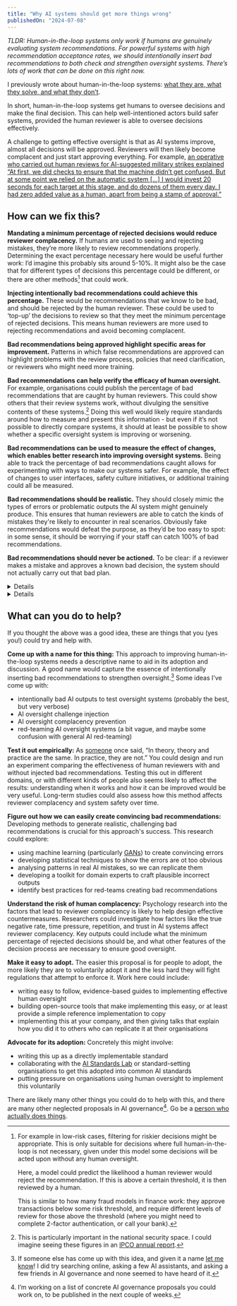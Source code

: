 ```yaml
---
title: "Why AI systems should get more things wrong"
publishedOn: "2024-07-08"
---
```



_TLDR: Human-in-the-loop systems only work if humans are genuinely evaluating system recommendations. For powerful systems with high recommendation acceptance rates, we should intentionally insert bad recommendations to both check and strengthen oversight systems. There’s lots of work that can be done on this right now._

I previously wrote about human-in-the-loop systems: [what they are, what they solve, and what they don’t](../hitl-intro/).

In short, human-in-the-loop systems get humans to oversee decisions and make the final decision. This can help well-intentioned actors build safer systems, provided the human reviewer is able to oversee decisions effectively.

A challenge to getting effective oversight is that as AI systems improve, almost all decisions will be approved. Reviewers will then likely become complacent and just start approving everything. For example, [an operative who carried out human reviews for AI-suggested military strikes explained “At first, we did checks to ensure that the machine didn’t get confused. But at some point we relied on the automatic system [...] I would invest 20 seconds for each target at this stage, and do dozens of them every day. I had zero added value as a human, apart from being a stamp of approval.”](https://www.972mag.com/lavender-ai-israeli-army-gaza/)


## How can we fix this?

**Mandating a minimum percentage of rejected decisions would reduce reviewer complacency.** If humans are used to seeing and rejecting mistakes, they’re more likely to review recommendations properly. Determining the exact percentage necessary here would be useful further work: I’d imagine this probably sits around 5-10%. It might also be the case that for different types of decisions this percentage could be different, or there are other methods[^1] that could work.

**Injecting intentionally bad recommendations could achieve this percentage.** These would be recommendations that we know to be bad, and should be rejected by the human reviewer. These could be used to ‘top-up’ the decisions to review so that they meet the minimum percentage of rejected decisions. This means human reviewers are more used to rejecting recommendations and avoid becoming complacent.

**Bad recommendations being approved highlight specific areas for improvement.** Patterns in which false recommendations are approved can highlight problems with the review process, policies that need clarification, or reviewers who might need more training.

**Bad recommendations can help verify the efficacy of human oversight.** For example, organisations could publish the percentage of bad recommendations that are caught by human reviewers. This could show others that their review systems work, without divulging the sensitive contents of these systems.[^2] Doing this well would likely require standards around how to measure and present this information - but even if it’s not possible to directly compare systems, it should at least be possible to show whether a specific oversight system is improving or worsening.

**Bad recommendations can be used to measure the effect of changes, which enables better research into improving oversight systems.** Being able to track the percentage of bad recommendations caught allows for experimenting with ways to make our systems safer. For example, the effect of changes to user interfaces, safety culture initiatives, or additional training could all be measured.

**Bad recommendations should be realistic.** They should closely mimic the types of errors or problematic outputs the AI system might genuinely produce. This ensures that human reviewers are able to catch the kinds of mistakes they're likely to encounter in real scenarios. Obviously fake recommendations would defeat the purpose, as they’d be too easy to spot: in some sense, it should be worrying if your staff can catch 100% of bad recommendations.

**Bad recommendations should never be actioned.** To be clear: if a reviewer makes a mistake and approves a known bad decision, the system should not actually carry out that bad plan.

<Details title="Won’t this create a bunch of extra work">
This is an objection I’ve heard to this idea. There are usually two scenarios:

The case where oversight is being done well: Once deployed it will be 5-10% extra work for the reviewers (and less if there are more true rejections). This is a small price to pay to be able to continuously improve the oversight measures, and verify and demonstrate the effectiveness of your oversight system. There is also some work to develop such systems, for example to update the software to generate and inject these bad examples. Making this easy is valuable future work.

The case where oversight is being done poorly: this would require significant effort to improve the system such that the human review was effective. In this case, that is kind of the point. Once improved, we’re back to the case where oversight is being done well.

One neat thing is that it’s difficult for organisations to object to this proposal on the grounds of it creating work above the % of cases injected - because presumably that means their existing human oversight systems are just not good.
</Details>

<Details title="Won’t this be stressful for the operatives">
Having a system that is in some sense testing operatives might add a little stress to their jobs.

However, some stress about getting important things wrong is appropriate. Operatives probably _should_ worry that they might be bombing innocent people, and try very hard to avoid this. If the worry of being called out by the system is greater than this then maybe something has gone wrong.

Additionally, how stressful this is highly dependent on how organisations handle people approving bad recommendations. In line with best practices from fields like aviation and nuclear power, mistakes should be treated as opportunities for system-wide learning and improvement.
</Details>

## What can you do to help?

If you thought the above was a good idea, these are things that you (yes you!) could try and help with.

**Come up with a name for this thing:** This approach to improving human-in-the-loop systems needs a descriptive name to aid in its adoption and discussion. A good name would capture the essence of intentionally inserting bad recommendations to strengthen oversight.[^3] Some ideas I’ve come up with:
* intentionally bad AI outputs to test oversight systems (probably the best, but very verbose)
* AI oversight challenge injection
* AI oversight complacency prevention
* red-teaming AI oversight systems (a bit vague, and maybe some confusion with general AI red-teaming)

**Test it out empirically:** As [someone](https://quoteinvestigator.com/2018/04/14/theory/) once said, “In theory, theory and practice are the same. In practice, they are not.” You could design and run an experiment comparing the effectiveness of human reviewers with and without injected bad recommendations. Testing this out in different domains, or with different kinds of people also seems likely to affect the results: understanding when it works and how it can be improved would be very useful. Long-term studies could also assess how this method affects reviewer complacency and system safety over time.

**Figure out how we can easily create convincing bad recommendations:** Developing methods to generate realistic, challenging bad recommendations is crucial for this approach's success. This research could explore:
* using machine learning (particularly [GANs](https://en.wikipedia.org/wiki/Generative_adversarial_network)) to create convincing errors
* developing statistical techniques to show the errors are ot too obvious
* analysing patterns in real AI mistakes, so we can replicate them
* developing a toolkit for domain experts to craft plausible incorrect outputs
* identify best practices for red-teams creating bad recommendations

**Understand the risk of human complacency:** Psychology research into the factors that lead to reviewer complacency is likely to help design effective countermeasures. Researchers could investigate how factors like the true negative rate, time pressure, repetition, and trust in AI systems affect reviewer complacency. Key outputs could include what the minimum percentage of rejected decisions should be, and what other features of the decision process are necessary to ensure good oversight.

**Make it easy to adopt.** The easier this proposal is for people to adopt, the more likely they are to voluntarily adopt it and the less hard they will fight regulations that attempt to enforce it. Work here could include:
* writing easy to follow, evidence-based guides to implementing effective human oversight
* building open-source tools that make implementing this easy, or at least provide a simple reference implementation to copy
* implementing this at your company, and then giving talks that explain how you did it to others who can replicate it at their organisations

**Advocate for its adoption:** Concretely this might involve:
* writing this up as a directly implementable standard
* collaborating with the [AI Standards Lab](https://www.aistandardslab.org/) or standard-setting organisations to get this adopted into common AI standards
* putting pressure on organisations using human oversight to implement this voluntarily

There are likely many other things you could do to help with this, and there are many other neglected proposals in AI governance[^4]. Go be a [person who actually does things](https://www.neelnanda.io/blog/become-a-person-who-actually-does-things).

[^1]:
     For example in low-risk cases, filtering for riskier decisions might be appropriate. This is only suitable for decisions where full human-in-the-loop is not necessary, given under this model some decisions will be acted upon without any human oversight.
    
    Here, a model could predict the likelihood a human reviewer would reject the recommendation. If this is above a certain threshold, it is then reviewed by a human.
    
    This is similar to how many fraud models in finance work: they approve transactions below some risk threshold, and require different levels of review for those above the threshold (where you might need to complete 2-factor authentication, or call your bank).

[^2]:
     This is particularly important in the national security space. I could imagine seeing these figures in an [IPCO annual report](https://www.ipco.org.uk/publications/annual-reports/).

[^3]:
     If someone else has come up with this idea, and given it a name [let me know](https://adamjones.me/)! I did try searching online, asking a few AI assistants, and asking a few friends in AI governance and none seemed to have heard of it.

[^4]:
     I’m working on a list of concrete AI governance proposals you could work on, to be published in the next couple of weeks.
